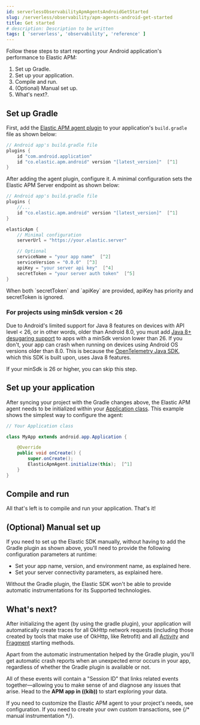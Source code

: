 ```yaml
---
id: serverlessObservabilityApmAgentsAndroidGetStarted
slug: /serverless/observability/apm-agents-android-get-started
title: Get started
# description: Description to be written
tags: [ 'serverless', 'observability', 'reference' ]
---
```



<div id="setup"></div>

Follow these steps to start reporting your Android application's performance to Elastic APM:

1. <DocLink id="serverlessObservabilityApmAgentsAndroidGetStarted" section="set-up-gradle">Set up Gradle</DocLink>.
1. <DocLink id="serverlessObservabilityApmAgentsAndroidGetStarted" section="set-up-your-application">Set up your application</DocLink>.
1. <DocLink id="serverlessObservabilityApmAgentsAndroidGetStarted" section="compile-and-run">Compile and run</DocLink>.
1. <DocLink id="serverlessObservabilityApmAgentsAndroidGetStarted" section="optional-manual-set-up">(Optional) Manual set up</DocLink>.
1. <DocLink id="serverlessObservabilityApmAgentsAndroidGetStarted" section="whats-next?">What's next?</DocLink>.

<div id="gradle-setup"></div>

## Set up Gradle

First, add the [Elastic APM agent plugin](https://plugins.gradle.org/plugin/co.elastic.apm.android) to your application's `build.gradle` file as shown below:

```groovy
// Android app's build.gradle file
plugins {
    id "com.android.application"
    id "co.elastic.apm.android" version "[latest_version]"  [^1]
}
```
[^1]: The Elastic plugin declaration must be added below the Android app plugin declaration (`com.android.application`) and below the Kotlin plugin declaration (if used).

After adding the agent plugin, configure it.
A minimal configuration sets the Elastic APM Server endpoint as shown below:

```groovy
// Android app's build.gradle file
plugins {
    //...
    id "co.elastic.apm.android" version "[latest_version]"  [^1]
}

elasticApm {
    // Minimal configuration
    serverUrl = "https://your.elastic.server"

    // Optional
    serviceName = "your app name"  [^2]
    serviceVersion = "0.0.0"  [^3]
    apiKey = "your server api key"  [^4]
    secretToken = "your server auth token"  [^5]
}
```
[^1]: You can find the latest version in the [Gradle plugin portal](https://plugins.gradle.org/plugin/co.elastic.apm.android).
[^2]: Defaults to your `android.defaultConfig.applicationId` value.
[^3]: Defaults to your `android.defaultConfig.versionName` value.
[^4]: Defaults to null.
More info on API Keys [here](((ref))/security-api-create-api-key.html).
[^5]: Defaults to null.

<DocCallOut title="Note">
When both `secretToken` and `apiKey` are provided, apiKey has priority and secretToken is ignored.
</DocCallOut>

<div id="minsdk-24-support"></div>

### For projects using minSdk version < 26

Due to Android's limited support for Java 8 features on devices with API level < 26, or in other words, older than Android 8.0, you must add [Java 8+ desugaring support](https://developer.android.com/studio/write/java8-support#library-desugaring) to apps with a minSdk version lower than 26.
If you don't, your app can crash when running on devices using Android OS versions older than 8.0. This is because the [OpenTelemetry Java SDK](https://github.com/open-telemetry/opentelemetry-java), which this SDK is built upon, uses Java 8 features.

If your minSdk is 26 or higher, you can skip this step.

<div id="application-setup"></div>

## Set up your application

After syncing your project with the Gradle changes above, the Elastic APM agent needs to be initialized within your [Application class](https://developer.android.com/reference/android/app/Application).
This example shows the simplest way to configure the agent:

```java
// Your Application class

class MyApp extends android.app.Application {

    @Override
    public void onCreate() {
        super.onCreate();
        ElasticApmAgent.initialize(this);  [^1]
    }
}
```
[^1]: Initialize the Elastic APM agent once.

<div id="compile-and-run"></div>

## Compile and run

All that's left is to compile and run your application.
That's it!

<div id="manual-setup"></div>

## (Optional) Manual set up

If you need to set up the Elastic SDK manually, without having to add the Gradle plugin as shown above, you'll need to provide the following configuration parameters at runtime:

- Set your app name, version, and environment name, as explained <DocLink id="serverlessObservabilityApmAgentsAndroidConfigure" section="application-id-configuration">here</DocLink>.
- Set your server connectivity parameters, as explained <DocLink id="serverlessObservabilityApmAgentsAndroidConfigure" section="apm-server-connectivity">here</DocLink>.

<DocCallOut title="Note">
Without the Gradle plugin, the Elastic SDK won't be able to provide automatic instrumentations for its <DocLink id="serverlessObservabilityApmAgentsAndroidSupportedTechnologies">Supported technologies</DocLink>.
</DocCallOut>

<div id="whats-next"></div>

## What's next?

After initializing the agent (by using the gradle plugin), your application will automatically create traces for all OkHttp network requests (including those created by tools that make use of OkHttp, like Retrofit) and all [Activity](https://developer.android.com/reference/android/app/Activity) and [Fragment](https://developer.android.com/reference/androidx/fragment/app/Fragment) starting methods.

Apart from the automatic instrumentation helped by the Gradle plugin, you'll get automatic crash reports when an unexpected error occurs in your app, regardless of whether the Gradle plugin is available or not.

All of these events will contain a "Session ID" that links related events together—allowing you to make sense of and diagnose any issues that arise.
Head to the **APM app in ((kib))** to start exploring your data.

If you need to customize the Elastic APM agent to your project's needs, see <DocLink id="serverlessObservabilityApmAgentsAndroidConfigure">configuration</DocLink>.
If you need to create your own custom transactions, see {/* <DocLink id="enApmAgentAndroidManualInstrumentation">manual instrumentation</DocLink> */}.

